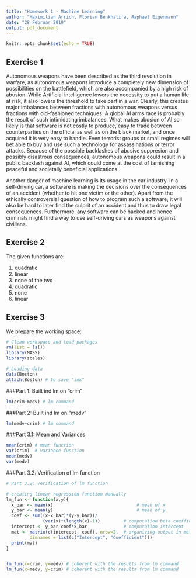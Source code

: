 ```yaml
---
title: "Homework 1 - Machine Learning"
author: "Maximilian Arrich, Florian Benkhalifa, Raphael Eigenmann"
date: "28 Februar 2019"
output: pdf_document
---
```


```r
knitr::opts_chunk$set(echo = TRUE)
```

## Exercise 1

Autonomous weapons have been described as the third revolution in warfare, as autonomous weapons introduce a completely new dimension of possibilities on the battlefield, which are also accompanied by a high risk of abusion. While Artificial intelligence lowers the necessity to put a human life at risk, it also lowers the threshold to take part in a war. Clearly, this creates major imbalances between fractions with autonomous weapons versus fractions with old-fashioned techniques. A global AI arms race is probably the result of such intimidating imbalances. What makes abusion of AI so likely is that software is not costly to produce, easy to trade between counterparties on the official as well as on the black market, and once acquired it is very easy to handle. Even terrorist groups or small regimes will bet able to buy and use such a technology for assassinations or terror attacks. Because of the possible backlashes of abusive suppresion and possibly disastrous consequences, autonomous weapons could result in a public backlash against AI, which could come at the cost of tarnishing peaceful and societally beneficial applications.

Another danger of machine learning is its usage in the car industry. In a self-driving car, a software is making the decisions over the consequences of an accident (whether to hit one victim or the other). Apart from the ethically controversial question of how to program such a software, it will also be hard to later find the culprit of an accident and thus to draw legal consequences. Furthermore, any software can be hacked and hence criminals might find a way to use self-driving cars as weapons against civilians.


\bigskip
\bigskip
\bigskip

## Exercise 2

The given functions are:

 1. quadratic
 2. linear
 3. none of the two
 4. quadratic
 5. none
 6. linear
 
\bigskip
\bigskip
\bigskip

## Exercise 3

We prepare the working space:

```r

# Clean workspace and load packages
rm(list = ls())
library(MASS)
library(scales)

# Loading data
data(Boston)
attach(Boston) # to save "ink" 

```

\bigskip
\bigskip
\bigskip

###Part 1: Built ind lm on "crim"

```r

lm(crim~medv) # lm command

```
 
 
\bigskip
\bigskip
\bigskip

###Part 2: Built ind lm on "medv"
 
```r

lm(medv~crim) # lm command

```
 
\bigskip
\bigskip
\bigskip

###Part 3.1: Mean and Variances

```r

mean(crim) # mean function
var(crim)  # variance function
mean(medv)
var(medv)

```
 
\bigskip
\bigskip
\bigskip

###Part 3.2:  Verification of lm function

```r

# Part 3.2: Verification of lm function

# creating linear regression function manually
lm_fun <- function(x,y){                                  
  x_bar <- mean(x)                                # mean of x
  y_bar <- mean(y)                                # mean of y
  coef <- sum((x-x_bar)*(y-y_bar))/
              (var(x)*(length(x)-1))         # computation beta coefficient with mean and var function
  intercept <- y_bar-coef*x_bar              # computation intercept
  mat <- matrix(c(intercept, coef), nrow=2,  # organizing output in matrix
         dimnames = list(c("Intercept", "Coefficient")))
  print(mat)
}


lm_fun(x=crim, y=medv) # coherent with the results from lm command
lm_fun(x=medv, y=crim) # coherent with the results from lm command

```


 
 
 

